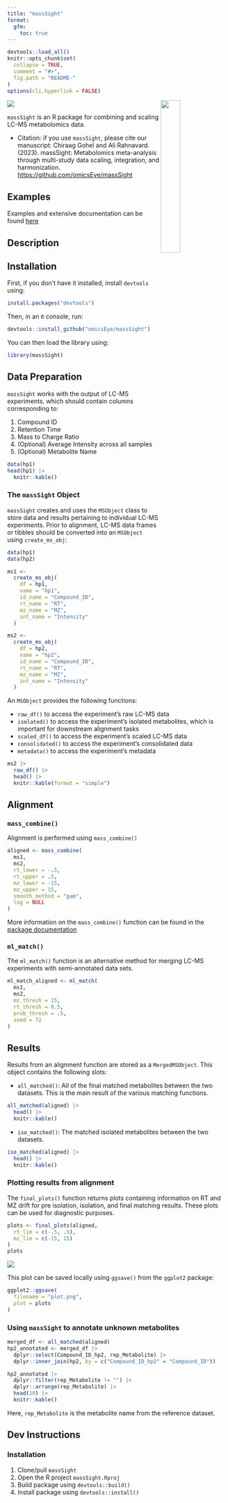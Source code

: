 ```yaml
---
title: "massSight"
format:
  gfm:
    toc: true
---
```


<!-- README.md is generated from README.qmd. Please edit that file -->

```r
devtools::load_all()
knitr::opts_chunk$set(
  collapse = TRUE,
  comment = "#>",
  fig.path = "README-"
)
options(cli.hyperlink = FALSE)
```

<img src="man/figures/massSight.png" align="right" width="30%"/></a>

[![](https://zenodo.org/badge/608216683.svg)](https://zenodo.org/badge/latestdoi/608216683)

`massSight` is an R package for combining and scaling LC-MS metabolomics data.

-   Citation: if you use `massSight`, please cite our manuscript: Chiraag Gohel and Ali Rahnavard. (2023). massSight: Metabolomics meta-analysis through multi-study data scaling, integration, and harmonization. <https://github.com/omicsEye/massSight>

## Examples 

Examples and extensive documentation can be found [here](omicseye.github.io/massSight/)

## Description 

## Installation

First, if you don't have it installed, install `devtools` using:

```r
install.packages("devtools")
```

Then, in an `R` console, run: 

```r
devtools::install_github("omicsEye/massSight")
```

You can then load the library using:

```r
library(massSight)
```

## Data Preparation 

`massSight` works with the output of LC-MS experiments, which should contain columns corresponding to:

1.  Compound ID
2.  Retention Time
3.  Mass to Charge Ratio
4.  (Optional) Average Intensity across all samples
5.  (Optional) Metabolite Name

```r
data(hp1)
head(hp1) |>
  knitr::kable()
```

### The `massSight` Object

`massSight` creates and uses the `MSObject` class to store data and results pertaining to individual LC-MS experiments. Prior to alignment, LC-MS data frames or tibbles should be converted into an `MSObject` using `create_ms_obj`:

```r
data(hp1)
data(hp2)

ms1 <-
  create_ms_obj(
    df = hp1,
    name = "hp1",
    id_name = "Compound_ID",
    rt_name = "RT",
    mz_name = "MZ",
    int_name = "Intensity"
  )

ms2 <-
  create_ms_obj(
    df = hp2,
    name = "hp2",
    id_name = "Compound_ID",
    rt_name = "RT",
    mz_name = "MZ",
    int_name = "Intensity"
  )
```

An `MSObject` provides the following functions:

* `raw_df()` to access the experiment's raw LC-MS data 
* `isolated()` to access the experiment's isolated metabolites, which is important for downstream alignment tasks
* `scaled_df()` to access the experiment's scaled LC-MS data
* `consolidated()` to access the experiment's consolidated data
* `metadata()` to access the experiment's metadata

```r
ms2 |>
  raw_df() |>
  head() |>
  knitr::kable(format = "simple")
```

## Alignment

### `mass_combine()`

Alignment is performed using `mass_combine()`

```r
aligned <- mass_combine(
  ms1,
  ms2,
  rt_lower = -.5,
  rt_upper = .5,
  mz_lower = -15,
  mz_upper = 15,
  smooth_method = "gam",
  log = NULL
)
```

More information on the `mass_combine()` function can be found in the [package documentation](https://omicseye.github.io/massSight/reference/mass_combine.html)

### `ml_match()` 

The `ml_match()` function is an alternative method for merging LC-MS experiments with semi-annotated data sets. 

```r
ml_match_aligned <- ml_match(
  ms1,
  ms2,
  mz_thresh = 15,
  rt_thresh = 0.5,
  prob_thresh = .5,
  seed = 72
)
```

## Results

Results from an alignment function are stored as a `MergedMSObject`. This object contains the following slots:

- `all_matched()`: All of the final matched metabolites between the two datasets. This is the main result of the various matching functions.

```r
all_matched(aligned) |>
  head() |>
  knitr::kable()
```

- `iso_matched()`: The matched isolated metabolites between the two datasets.

```r
iso_matched(aligned) |>
  head() |>
  knitr::kable()
```


### Plotting results from alignment

The `final_plots()` function returns plots containing information on RT and MZ drift for pre isolation, isolation, and final matching results. These plots can be used for diagnostic purposes.

```r
plots <- final_plots(aligned,
  rt_lim = c(-.5, .5),
  mz_lim = c(-15, 15)
)
plots
```

![](man/figures/final_plot_out.png)

This plot can be saved locally using `ggsave()` from the `ggplot2` package: 

```r
ggplot2::ggsave(
  filename = "plot.png",
  plot = plots
)
```

### Using `massSight` to annotate unknown metabolites

```r
merged_df <- all_matched(aligned)
hp2_annotated <- merged_df |>
  dplyr::select(Compound_ID_hp2, rep_Metabolite) |>
  dplyr::inner_join(hp2, by = c("Compound_ID_hp2" = "Compound_ID"))

hp2_annotated |>
  dplyr::filter(rep_Metabolite != "") |>
  dplyr::arrange(rep_Metabolite) |>
  head(10) |>
  knitr::kable()
```

Here, `rep_Metabolite` is the metabolite name from the reference dataset.

## Dev Instructions

### Installation

1.  Clone/pull `massSight`
2.  Open the R project `massSight.Rproj`
3.  Build package using `devtools::build()`
4.  Install package using `devtools::install()`
